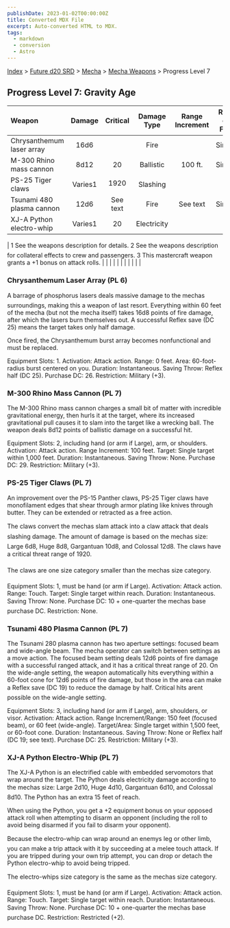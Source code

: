 ```yaml
---
publishDate: 2023-01-02T00:00:00Z
title: Converted MDX File
excerpt: Auto-converted HTML to MDX.
tags:
  - markdown
  - conversion
  - Astro
---
```


[Index](-index) > [Future d20 SRD](future-d20-srd-index) > [Mecha](future-d20-srd-mecha-index) > [Mecha Weapons](future-d20-srd-mecha-mecha-weapons-index) > Progress Level 7

## Progress Level 7: Gravity Age

| Weapon                    | Damage  | Critical | Damage Type | Range Increment | Rate of Fire | Magazine |  Size   | Weight | Purchase DC | Restriction |
| :------------------------ | :-----: | :------: | :---------: | :-------------: | :----------: | :------: | :-----: | :----: | :---------: | ----------: |
| Chrysanthemum laser array |  16d6   |          |    Fire     |                 |    Single    |  1 int.  |  Huge   | 50 lb. |     26      |    Mil (+3) |
| M-300 Rhino mass cannon   |  8d12   |    20    |  Ballistic  |     100 ft.     |    Single    |          |  Huge   | 65 lb. |     29      |    Mil (+3) |
| PS-25 Tiger claws         | Varies1 |   1920   |  Slashing   |                 |              |          | Varies1 |        |   Varies1   |             |
| Tsunami 480 plasma cannon |  12d6   | See text |    Fire     |    See text     |    Single    |          |  Huge   | 75 lb. |     25      |    Mil (+3) |
| XJ-A Python electro-whip  | Varies1 |    20    | Electricity |                 |              |          | Varies1 |        |   Varies1   |             |

| 1 See the weapons description for details.
2 See the weapons description for collateral effects to crew and passengers.
3 This mastercraft weapon grants a +1 bonus on attack rolls. | | | | | | | | | | |

### Chrysanthemum Laser Array (PL 6)

A barrage of phosphorus lasers deals massive damage to the mechas surroundings, making this a weapon of last resort. Everything within 60 feet of the mecha (but not the mecha itself) takes 16d8 points of fire damage, after which the lasers burn themselves out. A successful Reflex save (DC 25) means the target takes only half damage.

Once fired, the Chrysanthemum burst array becomes nonfunctional and must be replaced.

Equipment Slots: 1.
Activation: Attack action.
Range: 0 feet.
Area: 60-foot-radius burst centered on you.
Duration: Instantaneous.
Saving Throw: Reflex half (DC 25).
Purchase DC: 26.
Restriction: Military (+3).

### M-300 Rhino Mass Cannon (PL 7)

The M-300 Rhino mass cannon charges a small bit of matter with incredible gravitational energy, then hurls it at the target, where its increased gravitational pull causes it to slam into the target like a wrecking ball. The weapon deals 8d12 points of ballistic damage on a successful hit.

Equipment Slots: 2, including hand (or arm if Large), arm, or shoulders.
Activation: Attack action.
Range Increment: 100 feet.
Target: Single target within 1,000 feet.
Duration: Instantaneous.
Saving Throw: None.
Purchase DC: 29.
Restriction: Military (+3).

### PS-25 Tiger Claws (PL 7)

An improvement over the PS-15 Panther claws, PS-25 Tiger claws have monofilament edges that shear through armor plating like knives through butter. They can be extended or retracted as a free action.

The claws convert the mechas slam attack into a claw attack that deals slashing damage. The amount of damage is based on the mechas size: Large 6d8, Huge 8d8, Gargantuan 10d8, and Colossal 12d8. The claws have a critical threat range of 1920.

The claws are one size category smaller than the mechas size category.

Equipment Slots: 1, must be hand (or arm if Large).
Activation: Attack action.
Range: Touch.
Target: Single target within reach.
Duration: Instantaneous.
Saving Throw: None.
Purchase DC: 10 + one-quarter the mechas base purchase DC.
Restriction: None.

### Tsunami 480 Plasma Cannon (PL 7)

The Tsunami 280 plasma cannon has two aperture settings: focused beam and wide-angle beam. The mecha operator can switch between settings as a move action. The focused beam setting deals 12d6 points of fire damage with a successful ranged attack, and it has a critical threat range of 20. On the wide-angle setting, the weapon automatically hits everything within a 60-foot cone for 12d6 points of fire damage, but those in the area can make a Reflex save (DC 19) to reduce the damage by half. Critical hits arent possible on the wide-angle setting.

Equipment Slots: 3, including hand (or arm if Large), arm, shoulders, or visor.
Activation: Attack action.
Range Increment/Range: 150 feet (focused beam), or 60 feet (wide-angle).
Target/Area: Single target within 1,500 feet, or 60-foot cone.
Duration: Instantaneous.
Saving Throw: None or Reflex half (DC 19; see text).
Purchase DC: 25.
Restriction: Military (+3).

### XJ-A Python Electro-Whip (PL 7)

The XJ-A Python is an electrified cable with embedded servomotors that wrap around the target. The Python deals electricity damage according to the mechas size: Large 2d10, Huge 4d10, Gargantuan 6d10, and Colossal 8d10. The Python has an extra 15 feet of reach.

When using the Python, you get a +2 equipment bonus on your opposed attack roll when attempting to disarm an opponent (including the roll to avoid being disarmed if you fail to disarm your opponent).

Because the electro-whip can wrap around an enemys leg or other limb, you can make a trip attack with it by succeeding at a melee touch attack. If you are tripped during your own trip attempt, you can drop or detach the Python electro-whip to avoid being tripped.

The electro-whips size category is the same as the mechas size category.

Equipment Slots: 1, must be hand (or arm if Large).
Activation: Attack action.
Range: Touch.
Target: Single target within reach.
Duration: Instantaneous.
Saving Throw: None.
Purchase DC: 10 + one-quarter the mechas base purchase DC.
Restriction: Restricted (+2).
